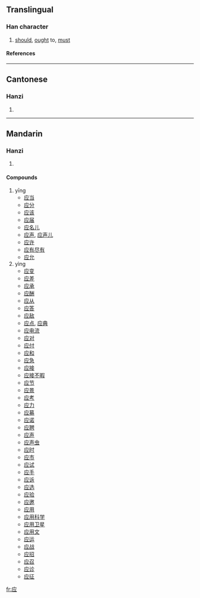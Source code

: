 {{see|應}}

==Translingual==
===Han character===
{{Han char|rn=53|rad=广|as=04|sn=7|four=|canj=戈火一 (IFM)}}
# [[should]], [[ought]] to, [[must]]
====References====
{{Han ref|kx=0344.051|hdz=20875.140|uh=5E94|ud=24212}}
----
==Cantonese==
===Hanzi===
{{yue-hanzi|jyut=|y=ying1, ying3}}
# {{defn|Cantonese}}
----
==Mandarin==
===Hanzi===
{{cmn-hanzi|tra=應|pin=[[yīng]] ([[ying1]]), [[yìng]] ([[ying4]])|wg=ying<sup>1</sup>, ying<sup>4</sup>}}
# {{defn|Mandarin}}

====Compounds====
#yīng
#*[[应当]]
#*[[应分]]
#*[[应该]]
#*[[应届]]
#*[[应名儿]]
#*[[应声]], [[应声儿]]
#*[[应许]]
#*[[应有尽有]]
#*[[应允]]
#yìng 
#*[[应变]]
#*[[应差]]
#*[[应承]]
#*[[应酬]]
#*[[应从]]
#*[[应答]]
#*[[应敌]]
#*[[应点]], [[应典]]
#*[[应电流]]
#*[[应对]]
#*[[应付]]
#*[[应和]]
#*[[应急]]
#*[[应接]]
#*[[应接不暇]]
#*[[应节]]
#*[[应景]]
#*[[应考]]
#*[[应力]]
#*[[应募]]
#*[[应诺]]
#*[[应聘]]
#*[[应声]]
#*[[应声虫]]
#*[[应时]]
#*[[应市]]
#*[[应试]]
#*[[应手]]
#*[[应诉]]
#*[[应选]]
#*[[应验]]
#*[[应邀]]
#*[[应用]]
#*[[应用科学]]
#*[[应用卫星]]
#*[[应用文]]
#*[[应运]]
#*[[应战]]
#*[[应招]]
#*[[应召]]
#*[[应诊]]
#*[[应征]]

[[fr:应]]
